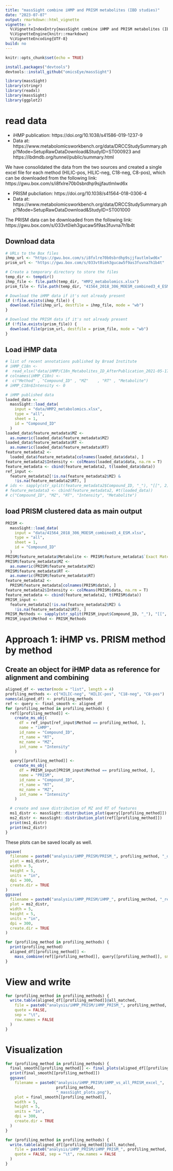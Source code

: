 ```yaml
---
title: "massSight combine iHMP and PRISM metabolites (IBD studies)"
date: "2023-07-07"
output: rmarkdown::html_vignette
vignette: >
  %\VignetteIndexEntry{massSight combine iHMP and PRISM metabolites (IBD studies)}
  %\VignetteEngine{knitr::rmarkdown}
  %\VignetteEncoding{UTF-8}
build: no
---
```



```r
knitr::opts_chunk$set(echo = TRUE)
```

```r
install.packages("devtools")
devtools::install_github("omicsEye/massSight")
```



```r
library(massSight)
library(stringr)
library(readxl)
library(massSight)
library(ggplot2)
```


# read data 

- iHMP publication: https://doi.org/10.1038/s41586-019-1237-9
- Data at: https://www.metabolomicsworkbench.org/data/DRCCStudySummary.php?Mode=SetupRawDataDownload&StudyID=ST000923 and https://ibdmdb.org/tunnel/public/summary.html

We have consolidated the data from the two sources and created a single excel file for each method (HILIC-pos, HILIC-neg, C18-neg, C8-pos), which can be downloaded from the following link: https://gwu.box.com/s/i8fxlre70b0sbrdhp9sjjfautlmlwd6x

- PRISM pubcliation: https://doi.org/10.1038/s41564-018-0306-4
- Data at: https://www.metabolomicsworkbench.org/data/DRCCStudySummary.php?Mode=SetupRawDataDownload&StudyID=ST001000

The PRISM data can be downloaded from the following link: https://gwu.box.com/s/033vt0ieh3gucaw5f9as3fuvna7h1b4t

## Download data

```r
# URLs to the Box files
ihmp_url <- "https://gwu.box.com/s/i8fxlre70b0sbrdhp9sjjfautlmlwd6x"
prism_url <- "https://gwu.box.com/s/033vt0ieh3gucaw5f9as3fuvna7h1b4t"

# Create a temporary directory to store the files
temp_dir <- tempdir()
ihmp_file <- file.path(temp_dir, "HMP2_metabolomics.xlsx")
prism_file <- file.path(temp_dir, "41564_2018_306_MOESM_combined3_4_ESM.xlsx")

# Download the iHMP data if it's not already present
if (!file.exists(ihmp_file)) {
  download.file(ihmp_url, destfile = ihmp_file, mode = "wb")
}

# Download the PRISM data if it's not already present
if (!file.exists(prism_file)) {
  download.file(prism_url, destfile = prism_file, mode = "wb")
}
```

## Load iHMP data
```r
# list of recent annotations published by Broad Institute
# iHMP_C18n <-
#  read_xlsx("data/iHMP/C18n_Metabolites_ID_AfterPublication_2021-05-17.xlsx")
# colnames(iHMP_C18n) <-
#  c("Method" , "Compound_ID" , "MZ"    , "RT" , "Metabolite")
# iHMP_C18n$Intensity <- 0

# iHMP published data
loaded_data <-
  massSight::load_data(
    input = "data/HMP2_metabolomics.xlsx",
    type = "all",
    sheet = 1,
    id = "Compound_ID"
  )
loaded_data$feature_metadata$MZ <-
  as.numeric(loaded_data$feature_metadata$MZ)
loaded_data$feature_metadata$RT <-
  as.numeric(loaded_data$feature_metadata$RT)
feature_metadata2 <-
  loaded_data$feature_metadata[colnames(loaded_data$data), ]
feature_metadata2$Intensity <- colMeans(loaded_data$data, na.rm = T)
feature_metadata <- cbind(feature_metadata2, t(loaded_data$data))
ref_input <-
  feature_metadata2[!is.na(feature_metadata2$MZ) &
    !is.na(feature_metadata2$RT), ]
# ids <- sapply(str_split(feature_metadata2$Compound_ID, "_"), "[[", 2)
# feature_metadata3 <- cbind(feature_metadata2, #t(loaded_data))
# c("Compound_ID", "MZ", "RT", "Intensity", "Metabolite")
```


## load PRISM clustered data as main output 

```r
PRISM <-
  massSight::load_data(
    input = "data/41564_2018_306_MOESM_combined3_4_ESM.xlsx",
    type = "all",
    sheet = 1,
    id = "Compound_ID"
  )
PRISM$feature_metadata$Metabolite <- PRISM$feature_metadata$`Exact Match to Standard (* = isomer family)`
PRISM$feature_metadata$MZ <-
  as.numeric(PRISM$feature_metadata$MZ)
PRISM$feature_metadata$RT <-
  as.numeric(PRISM$feature_metadata$RT)
feature_metadata2 <-
  PRISM$feature_metadata[colnames(PRISM$data), ]
feature_metadata2$Intensity <- colMeans(PRISM$data, na.rm = T)
feature_metadata <- cbind(feature_metadata2, t(PRISM$data))
PRISM_input <-
  feature_metadata2[!is.na(feature_metadata2$MZ) &
    !is.na(feature_metadata2$RT), ]
PRISM_Methods <- sapply(str_split(PRISM_input$Compound_ID, "_"), "[[", 1)
PRISM_input$Method <- PRISM_Methods
```
# Approach 1: iHMP vs. PRISM method by method


## Create an object for iHMP data as reference for alignment and combining 

```r
aligned_df <- vector(mode = "list", length = 4)
profiling_methods <- c("HILIC-neg", "HILIC-pos", "C18-neg", "C8-pos")
names(aligned_df) <- profiling_methods
ref <- query <- final_smooth <- aligned_df
for (profiling_method in profiling_methods) {
  ref[[profiling_method]] <-
    create_ms_obj(
      df = ref_input[ref_input$Method == profiling_method, ],
      name = "iHMP",
      id_name = "Compound_ID",
      rt_name = "RT",
      mz_name = "MZ",
      int_name = "Intensity"
    )

  query[[profiling_method]] <-
    create_ms_obj(
      df = PRISM_input[PRISM_input$Method == profiling_method, ],
      name = "PRISM",
      id_name = "Compound_ID",
      rt_name = "RT",
      mz_name = "MZ",
      int_name = "Intensity"
    )

  # create and save distribution of MZ and RT of features
  ms1_distr <- massSight::distribution_plot(query[[profiling_method]])
  ms2_distr <- massSight::distribution_plot(ref[[profiling_method]])
  print(ms1_distr)
  print(ms2_distr)
}
```

These plots can be saved locally as well.

```r
ggsave(
  filename = paste0("analysis/iHMP_PRISM/PRISM_", profiling_method, "_query_distr_plot.png"),
  plot = ms1_distr,
  width = 5,
  height = 5,
  units = "in",
  dpi = 300,
  create.dir = TRUE
)
ggsave(
  filename = paste0("analysis/iHMP_PRISM/iHMP_", profiling_method, "_ref_distr_plot.png"),
  plot = ms2_distr,
  width = 5,
  height = 5,
  units = "in",
  dpi = 300,
  create.dir = TRUE
)
```

```r
for (profiling_method in profiling_methods) {
  print(profiling_method)
  aligned_df[[profiling_method]] <-
    mass_combine(ref[[profiling_method]], query[[profiling_method]], smooth_method = "gam", log = NULL)
}
```

# View and write
```r
for (profiling_method in profiling_methods) {
  write.table(aligned_df[[profiling_method]]@all_matched,
    file = paste0("analysis/iHMP_PRISM/iHMP_PRISM_", profiling_method, "_excel.tsv"),
    quote = FALSE,
    sep = "\t",
    row.names = FALSE
  )
}
```

# Visualization

```r
for (profiling_method in profiling_methods) {
  final_smooth[[profiling_method]] <- final_plots(aligned_df[[profiling_method]])
  print(final_smooth[[profiling_method]])
  ggsave(
    filename = paste0("analysis/iHMP_PRISM/iHMP_vs_all_PRISM_excel_",
                      profiling_method, 
                      "_massSight_plots.png"),
    plot = final_smooth[[profiling_method]],
    width = 5,
    height = 5,
    units = "in",
    dpi = 300,
    create.dir = TRUE
  )
}
```
```r
for (profiling_method in profiling_methods) {
  write.table(aligned_df[[profiling_method]]@all_matched,
    file = paste0("analysis/iHMP_PRISM/iHMP_PRISM_", profiling_method, "_excel.tsv"),
    quote = FALSE, sep = "\t", row.names = FALSE
  )
}
```
